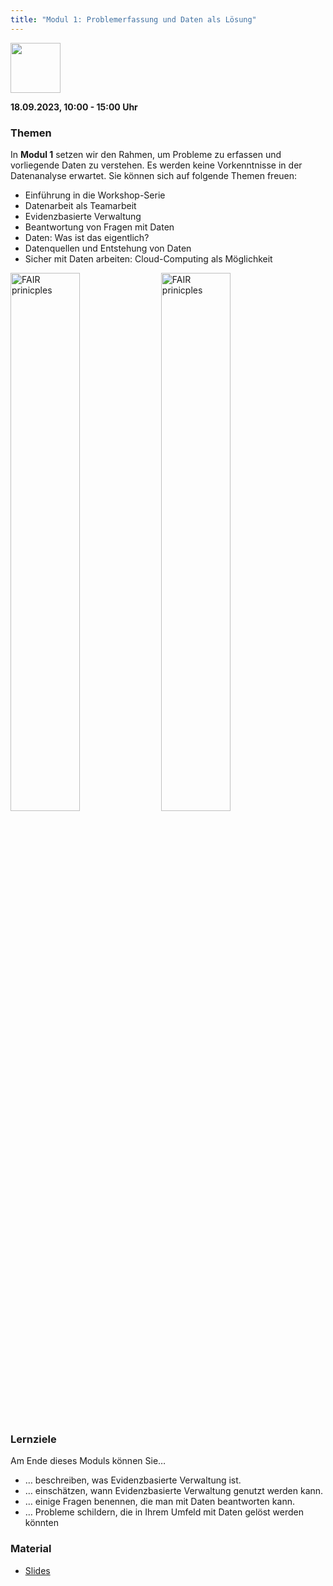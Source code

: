 ```yaml
---
title: "Modul 1: Problemerfassung und Daten als Lösung"
---
```


![](/icons/files.png){fig-align=center width="80px" height="80px" class="center"}

**18.09.2023, 10:00 - 15:00 Uhr**

### Themen
In **Modul 1** setzen wir den Rahmen, um Probleme zu erfassen und vorliegende Daten zu verstehen. Es werden keine Vorkenntnisse in der Datenanalyse erwartet. Sie können sich auf folgende Themen freuen:

* Einführung in die Workshop-Serie
* Datenarbeit als Teamarbeit
* Evidenzbasierte Verwaltung
* Beantwortung von Fragen mit Daten
* Daten: Was ist das eigentlich?
* Datenquellen und Entstehung von Daten
* Sicher mit Daten arbeiten: Cloud-Computing als Möglichkeit

![FAIR prinicples](/icons/Daten-Fragen.jpg){width=47% fig-alt="F=findable, A=accessible, I=interoperable, R=reusable"}
![FAIR prinicples](/icons/fair.jpg){width=47% fig-alt="F=findable, A=accessible, I=interoperable, R=reusable"}


::: {.callout-tip} 
### Lernziele
Am Ende dieses Moduls können Sie...

* ... beschreiben, was Evidenzbasierte Verwaltung ist.
* ... einschätzen, wann Evidenzbasierte Verwaltung genutzt werden kann.
* ... einige Fragen benennen, die man mit Daten beantworten kann.
* ... Probleme schildern, die in Ihrem Umfeld mit Daten gelöst werden könnten
:::


### Material
* [Slides](slides/ADA_Modul_1.pdf)

<!-- (https://drive.google.com/file/d/1-1aiS7UinFX32LJ_iHj99rRrj3ajpMPS/view?usp=sharing) -->
